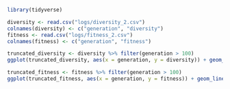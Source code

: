 ```r
library(tidyverse)
```

```r
diversity <- read.csv("logs/diversity_2.csv")
colnames(diversity) <- c("generation", "diversity")
fitness <- read.csv("logs/fitness_2.csv")
colnames(fitness) <- c("generation", "fitness")
```


```r
truncated_diversity <- diversity %>% filter(generation > 100)
ggplot(truncated_diversity, aes(x = generation, y = diversity)) + geom_line() + scale_y_continuous(trans='log10')
```

```r
truncated_fitness <- fitness %>% filter(generation > 100)
ggplot(truncated_fitness, aes(x = generation, y = fitness)) + geom_line() + scale_y_continuous(trans='log10')
```
